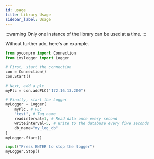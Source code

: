 ```yaml
---
id: usage
title: Library Usage
sidebar_label: Usage
---
```


:::warning
Only one instance of the library can be used at a time.
:::

Without further ado, here's an example.

```python
from pyconpro import Connection
from imslogger import Logger

# First, start the connection
con = Connection()
con.Start()

# Next, add a plc
myPlc = con.addPLC("172.16.13.200")

# Finally, start the Logger
myLogger = Logger(
    myPlc, # PLC
    "test", # Tag name
    readinterval=1, # Read data once every second
    writeinterval=5, # Write to the database every five seconds
    db_name="my_log_db"
)
myLogger.Start()

input("Press ENTER to stop the logger")
myLogger.Stop()
```